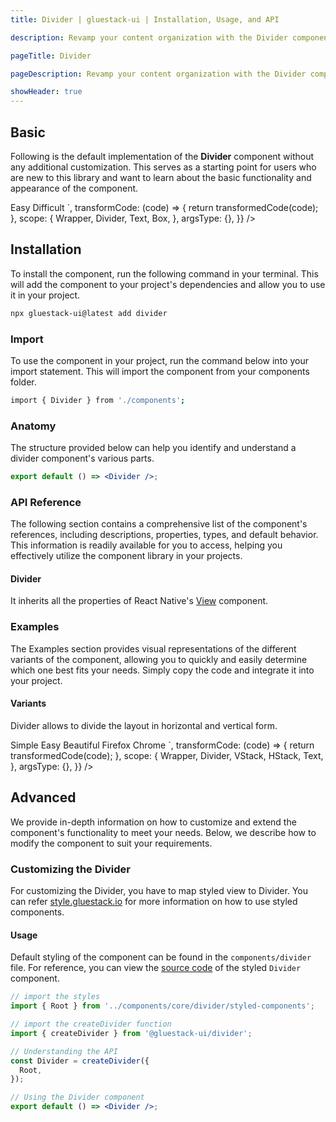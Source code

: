 ```yaml
---
title: Divider | gluestack-ui | Installation, Usage, and API

description: Revamp your content organization with the Divider component! Use it to visually separate different sections of a list or group for a more structured and easy-to-read interface.

pageTitle: Divider

pageDescription: Revamp your content organization with the Divider component! Use it to visually separate different sections of a list or group for a more structured and easy-to-read interface.

showHeader: true
---
```



<Meta title="components/Layout/Divider" />



## Basic

Following is the default implementation of the **Divider** component without any additional customization. This serves as a starting point for users who are new to this library and want to learn about the basic functionality and appearance of the component.

<AppProvider>
  <CodePreview
    showComponentRenderer={true}
    showArgsController={false}
    metaData={{
      code: `
      <Box alignItems="center">
        <Text>
          Easy
        </Text>
        <Divider />
        <Text>
          Difficult
        </Text>
      </Box>
`,
      transformCode: (code) => {
        return transformedCode(code);
      },
      scope: {
        Wrapper,
        Divider,
        Text,
        Box,
      },
      argsType: {},
    }}
  />
</AppProvider>

## Installation

To install the component, run the following command in your terminal. This will add the component to your project's dependencies and allow you to use it in your project.

```bash
npx gluestack-ui@latest add divider
```

### Import

To use the component in your project, run the command below into your import statement. This will import the component from your components folder.

```bash
import { Divider } from './components';
```

### Anatomy

The structure provided below can help you identify and understand a divider component's various parts.

```jsx
export default () => <Divider />;
```

### API Reference

The following section contains a comprehensive list of the component's references, including descriptions, properties, types, and default behavior. This information is readily available for you to access, helping you effectively utilize the component library in your projects.

#### Divider

It inherits all the properties of React Native's [View](https://reactnative.dev/docs/view#props) component.

### Examples

The Examples section provides visual representations of the different variants of the component, allowing you to quickly and easily determine which one best fits your needs. Simply copy the code and integrate it into your project.

#### Variants

Divider allows to divide the layout in horizontal and vertical form.

<AppProvider>
  <CodePreview
    showComponentRenderer={true}
    showArgsController={false}
    metaData={{
      code: `
 <VStack
        space="md"
        sx={{ justifyContent: 'center', alignItems: 'center' }}
      >
        <HStack
          sx={{
            h: 40,
            justifyContent: 'center',
            alignItems: 'center',
          }}
        >
          <Text>Simple</Text>
          <Divider
            orientation="vertical"
            sx={{
              mx: 10,
              bg: '$emerald500',
              h: 30,
              _dark: {
                bg: '$emerald400',
              },
            }}
          />
          <Text>Easy</Text>
          <Divider
            sx={{
              mx: 10,
              bg: '$indigo500',
              h: 30,
              _dark: {
                bg: '$indigo400',
              },
            }}
            orientation="vertical"
          />
          <Text>Beautiful</Text>
        </HStack>
        <VStack
          sx={{
            w: 100,
            justifyContent: 'center',
            alignItems: 'center',
          }}
        >
          <Text>Firefox</Text>
          <Divider
            variant="horizontal"
            sx={{
              bg: '$red500',
              _dark: {
                bg: '$red400',
              },
            }}
          />
          <Text>Chrome</Text>
        </VStack>
</VStack>
`,
transformCode: (code) => {
return transformedCode(code);
},
scope: {
Wrapper,
Divider,
VStack,
HStack,
Text,
},
argsType: {},
}}
/>

</AppProvider>

## Advanced

We provide in-depth information on how to customize and extend the component's functionality to meet your needs. Below, we describe how to modify the component to suit your requirements.

### Customizing the Divider

For customizing the Divider, you have to map styled view to Divider. You can refer [style.gluestack.io](https://style.gluestack.io/) for more information on how to use styled components.

#### Usage

Default styling of the component can be found in the `components/divider` file. For reference, you can view the [source code](https://github.com/gluestack/gluestack-ui/blob/development/example/storybook/src/ui-components/Divider/index.tsx) of the styled `Divider` component.

```jsx
// import the styles
import { Root } from '../components/core/divider/styled-components';

// import the createDivider function
import { createDivider } from '@gluestack-ui/divider';

// Understanding the API
const Divider = createDivider({
  Root,
});

// Using the Divider component
export default () => <Divider />;
```
